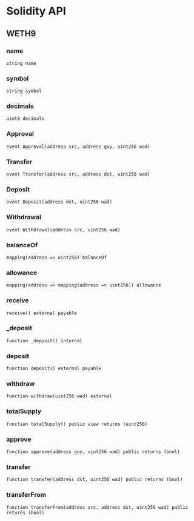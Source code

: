 # Solidity API

## WETH9

### name

```solidity
string name
```

### symbol

```solidity
string symbol
```

### decimals

```solidity
uint8 decimals
```

### Approval

```solidity
event Approval(address src, address guy, uint256 wad)
```

### Transfer

```solidity
event Transfer(address src, address dst, uint256 wad)
```

### Deposit

```solidity
event Deposit(address dst, uint256 wad)
```

### Withdrawal

```solidity
event Withdrawal(address src, uint256 wad)
```

### balanceOf

```solidity
mapping(address => uint256) balanceOf
```

### allowance

```solidity
mapping(address => mapping(address => uint256)) allowance
```

### receive

```solidity
receive() external payable
```

### _deposit

```solidity
function _deposit() internal
```

### deposit

```solidity
function deposit() external payable
```

### withdraw

```solidity
function withdraw(uint256 wad) external
```

### totalSupply

```solidity
function totalSupply() public view returns (uint256)
```

### approve

```solidity
function approve(address guy, uint256 wad) public returns (bool)
```

### transfer

```solidity
function transfer(address dst, uint256 wad) public returns (bool)
```

### transferFrom

```solidity
function transferFrom(address src, address dst, uint256 wad) public returns (bool)
```

